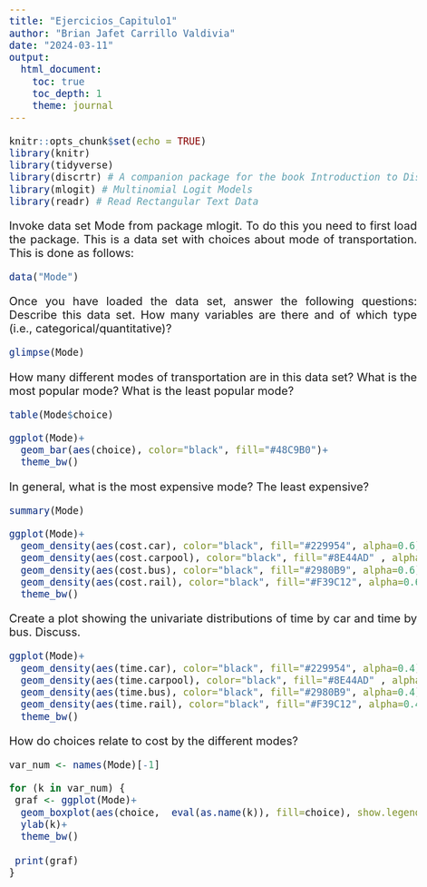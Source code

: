 ```yaml
---
title: "Ejercicios_Capitulo1"
author: "Brian Jafet Carrillo Valdivia"
date: "2024-03-11"
output: 
  html_document:
    toc: true
    toc_depth: 1
    theme: journal
---
```


<style>
body {
text-align: justify}
</style>

<style type="text/css">
body{/*Normal*/
     font-size: 20px;
}
</style>



```r
knitr::opts_chunk$set(echo = TRUE)
library(knitr)
library(tidyverse)
library(discrtr) # A companion package for the book Introduction to Discrete Choice Analysis with `R`
library(mlogit) # Multinomial Logit Models
library(readr) # Read Rectangular Text Data
```



Invoke data set Mode from package mlogit. To do this you need to first load the package. This is a data set with choices about mode of transportation. This is done as follows:

```r
data("Mode")
```

Once you have loaded the data set, answer the following questions:
Describe this data set. How many variables are there and of which type (i.e., categorical/quantitative)?

```r
glimpse(Mode)
```


How many different modes of transportation are in this data set? What is the most popular mode? What is the least popular mode?

```r
table(Mode$choice)
```

```r
ggplot(Mode)+
  geom_bar(aes(choice), color="black", fill="#48C9B0")+
  theme_bw()
```

In general, what is the most expensive mode? The least expensive?

```r
summary(Mode)
```
```r
ggplot(Mode)+
  geom_density(aes(cost.car), color="black", fill="#229954", alpha=0.6)+
  geom_density(aes(cost.carpool), color="black", fill="#8E44AD" , alpha=0.6)+
  geom_density(aes(cost.bus), color="black", fill="#2980B9", alpha=0.6)+
  geom_density(aes(cost.rail), color="black", fill="#F39C12", alpha=0.6)+
  theme_bw()
```

Create a plot showing the univariate distributions of time by car and time by bus. Discuss.


```r
ggplot(Mode)+
  geom_density(aes(time.car), color="black", fill="#229954", alpha=0.4)+
  geom_density(aes(time.carpool), color="black", fill="#8E44AD" , alpha=0.4)+
  geom_density(aes(time.bus), color="black", fill="#2980B9", alpha=0.4)+
  geom_density(aes(time.rail), color="black", fill="#F39C12", alpha=0.4)+
  theme_bw()
```

How do choices relate to cost by the different modes?

```r
var_num <- names(Mode)[-1]

for (k in var_num) {
 graf <- ggplot(Mode)+
  geom_boxplot(aes(choice,  eval(as.name(k)), fill=choice), show.legend = FALSE)+
  ylab(k)+ 
  theme_bw() 
 
 print(graf)
}


```

